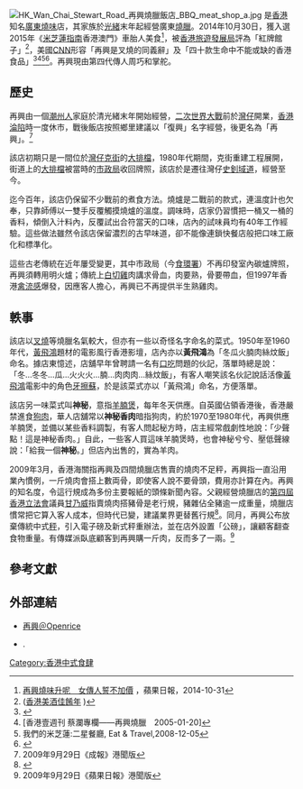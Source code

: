 {{coord|22.278385|114.176606|display=title}}
{{Infobox Restaurant
| name              = 再興燒臘飯店<br><small>Joy Hing Restaurant</small>
| image             = Joy Hing Roasted Meat Restaurant.JPG 
| image_width       = 270px
| image_caption     = 再興燒臘飯店
| slogan            = 
| logo              = 
| logo_width        = 
| established       = 20世紀初
| current-owner     = 周巧和
| head-chef         = 
| food-type         = [[中國菜|中國菜]]（[[粵菜|廣東]][[燒味|燒味]]）
| dress-code        = 
| rating            = 
| street-address    = [[灣仔|灣仔]][[軒尼詩道|軒尼詩道]]265-267號
| city              = {{HK}}
| state             = 
| zip               = 
| country           = 
| seating-capacity  = 
| reservations      = 
| other-locations   = 
| other-information = 
| website           = 
}}
[[File:HK_Wan_Chai_Stewart_Road_再興燒臘飯店_BBQ_meat_shop_a.jpg|thumb]]
{{engname|再興燒臘飯店|Joy Hing Restaurant}}是[[香港|香港]]知名[[廣東燒味|廣東燒味]]店，其家族於[[光緒|光緒]]末年起經營廣東[[燒臘|燒臘]]。2014年10月30日，獲入選2015年《[[米芝蓮指南|米芝蓮指南]]香港澳門》車胎人美食<ref>[http://hk.apple.nextmedia.com/news/art/20141031/18918835 再興燒味升呢　女傳人誓不加價] {{Wayback|url=http://hk.apple.nextmedia.com/news/art/20141031/18918835 |date=20150708185221 }}，蘋果日報，2014-10-31</ref>，被[[香港旅遊發展局|香港旅遊發展局]]評為「紅牌館子」<ref>([http://www.discoverhongkong.com/hkfoodandwineyear/tc/must_taste/delicacies/rice/53.jsp 香港美酒佳餚年] {{Wayback|url=http://www.discoverhongkong.com/hkfoodandwineyear/tc/must_taste/delicacies/rice/53.jsp |date=20090502003914 }})</ref>，美國[[CNN|CNN]]形容「再興是叉燒的同義辭」及「四十款生命中不能或缺的香港食品」<ref>{{cite web |url=http://www.cnngo.com/hong-kong/none/40-things-eat-hong-kong-coronary-arrest-820489 |title=存档副本 |accessdate=2011年12月18日 |deadurl=yes |archiveurl=https://web.archive.org/web/20121105093220/http://www.cnngo.com/hong-kong/none/40-things-eat-hong-kong-coronary-arrest-820489 |archivedate=2012年11月5日 |df= }}</ref><ref>[香港壹週刊 蔡瀾專欄——再興燒臘　2005-01-20]</ref><ref>我們的米芝蓮:二星餐廳, Eat & Travel,2008-12-05</ref><ref>{{Cite web |url=http://www.openrice.com/award/winner.htm#62 |title=存档副本 |accessdate=2010-05-25 |archive-date=2009-03-12 |archive-url=https://web.archive.org/web/20090312075528/http://www.openrice.com/award/winner.htm#62 |dead-url=no }}</ref>。再興現由第四代傳人周巧和掌舵。

==歷史==
再興由一個[[潮州人|潮州人]]家庭於清光緒末年開始經營，[[二次世界大戰|二次世界大戰]]前於[[灣仔|灣仔]]開業，[[香港淪陷|香港淪陷]]時一度休市，戰後飯店按照鄉里建議以「復興」名字經營，後更名為「再興」。<ref>2009年9月29日《成報》港聞版</ref>

該店初期只是一間位於[[灣仔|灣仔]][[克街|克街]]的[[大排檔|大排檔]]，1980年代期間，克街重建工程展開，街道上的[[大排檔|大排檔]]被當時的[[市政局_(香港)|市政局]]收回牌照，該店於是遷往灣仔[[史釗域道|史釗域道]]，經營至今。

迄今百年，該店仍保留不少戰前的煮食方法。燒爐是二戰前的款式，連溫度計也欠奉，只靠師傅以一雙手反覆觸摸燒爐的溫度。調味時，店家仍習慣把一桶又一桶的香料，傾倒入汁料內，反覆試出合符當天的口味，店內的試味員均有40年工作經驗。這些做法雖然令該店保留濃烈的古早味道，卻不能像連鎖快餐店般把口味工廠化和標準化。

這些古老傳統在近年屢受變更，其中市政局（今[[食環署|食環署]]）不再印發室內碳爐牌照，再興須轉用明火爐；傳統上[[白切雞|白切雞]]肉講求骨血，肉要熟，骨要帶血，但1997年香港[[禽流感|禽流感]]爆發，因應客人擔心，再興已不再提供半生熟雞肉。

==軼事==
該店以[[叉燒|叉燒]]等燒臘名氣較大，但亦有一些以奇怪名字命名的菜式。1950年至1960年代，[[黃飛鴻|黃飛鴻]]題材的電影風行香港影壇，店內亦以'''黃飛鴻'''為「冬瓜火腩肉絲炆飯」命名。據店東憶述，店舖早年曾聘請一名有[[口吃|口吃]]問題的伙記，落單時總是說：「冬…冬冬…瓜…火火火…腩…肉肉肉…絲炆飯」，有客人嘲笑該名伙記說話活像[[黃飛鴻|黃飛鴻]]電影中的角色[[牙擦蘇|牙擦蘇]]，於是該菜式亦以「黃飛鴻」命名，方便落單。

該店另一味菜式叫'''神秘'''，意指[[羊腩煲|羊腩煲]]，每年冬天供應。自英國佔領香港後，香港嚴禁進食[[狗肉|狗肉]]，華人店舖常以'''神秘香肉'''暗指狗肉，約於1970至1980年代，再興供應羊腩煲，並備以某些香料調製，有客人問起秘方時，店主經常戲劇性地說：「少聲點！這是神秘香肉。」自此，一些客人買這味羊腩煲時，也會神秘兮兮、壓低聲線說：「給我一個'''神秘'''。」但店內出售的，實為羊肉。

2009年3月，香港海關指再興及四間燒臘店售賣的燒肉不足秤，再興指一直沿用業內慣例，一斤燒肉會搭上數両骨，即使客人說不要骨頭，費用亦計算在內。再興的知名度，令這行規成為多份主要報紙的頭條新聞內容。父親經營燒臘店的[[第四屆香港立法會|第四屆香港立法會]]議員[[甘乃威|甘乃威]]指賣燒肉搭豬骨是老行規，豬雜佔全豬逾一成重量，燒臘店慣常把它算入客人成本，但時代已變，建議業界更替舊行規<ref>{{cite news|url=http://www.881903.com/page/zh-tw/audiocolumndetail.aspx?itemid=162536|title=買燒肉搭豬骨|publisher=[[香港商業電台|香港商業電台]]節目《風吹草動》|date=2009-09-30|accessdate=2009-10-03|archive-date=2018-07-02|archive-url=https://web.archive.org/web/20180702122023/http://www.881903.com/page/zh-tw/audiocolumndetail.aspx?itemid=162536|dead-url=no}}</ref>。同月，再興公布放棄傳統中式[[秤|秤]]，引入電子磅及新式秤重辦法，並在店外設置「公磅」，讓顧客翻查食物重量。有傳媒派臥底顧客到再興購一斤肉，反而多了一兩。<ref>2009年9月29日《蘋果日報》港聞版</ref>

==參考文獻==
{{reflist|2}}

==外部連結==
{{commonscat|Joy Hing's Roasted Meat}}
* [http://www.openrice.com/big5/sr2.htm?shopid=1491 再興＠Openrice] {{Wayback|url=http://www.openrice.com/big5/sr2.htm?shopid=1491 |date=20070928064318 }}
* {{youtube|ZandT5NHORw&t|香港微视：世代留传的烧味手艺}}.{{zh-cn}}

[[Category:香港中式食肆|Category:香港中式食肆]]